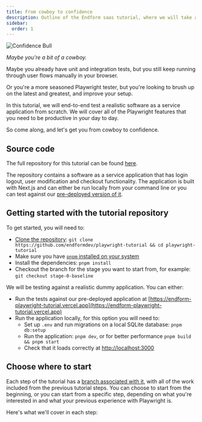 ```yaml
---
title: From cowboy to confidence
description: Outline of the Endform saas tutorial, where we will take an untested saas application and build a Playwright test suite for it.
sidebar:
  order: 1
---
```



<Image src={ConfidenceBull} alt="Confidence Bull" width={600} />

_Maybe you're a bit of a cowboy._

Maybe you already have unit and integration tests, but you still keep running through user flows manually in your browser.

Or you're a more seasoned Playwright tester, but you're looking to brush up on the latest and greatest, and improve your setup. 

In this tutorial, we will end-to-end test a realistic software as a service application from scratch.
We will cover all of the Playwright features that you need to be productive in your day to day.

So come along, and let's get you from cowboy to confidence.

## Source code

The full repository for this tutorial can be found [here](https://github.com/endformdev/playwright-tutorial). 

The repository contains a software as a service application that has login logout, user modification and checkout functionality. 
The application is built with Next.js and can either be run locally from your command line or you can test against our [pre-deployed version of it](https://endform-playwright-tutorial.vercel.app).

## Getting started with the tutorial repository

To get started, you will need to:

- [Clone the repository](https://github.com/endformdev/playwright-tutorial): `git clone https://github.com/endformdev/playwright-tutorial && cd playwright-tutorial`
- Make sure you have [`pnpm` installed on your system](https://pnpm.io/installation#using-corepack)
- Install the dependencies: `pnpm install`
- Checkout the branch for the stage you want to start from, for example: `git checkout stage-0-baseline`

We will be testing against a realistic dummy application.
You can either:

- Run the tests against our pre-deployed application at [https://endform-playwright-tutorial.vercel.app](https://endform-playwright-tutorial.vercel.app)
- Run the application locally, for this option you will need to:
  - Set up `.env` and run migrations on a local SQLite database: `pnpm db:setup`
  - Run the application: `pnpm dev`, or for better performance `pnpm build && pnpm start`
  - Check that it loads correctly at [http://localhost:3000](http://localhost:3000)

## Choose where to start

Each step of the tutorial has a [branch associated with it](https://github.com/endformdev/playwright-tutorial/branches), with all of the work included from the previous tutorial steps.
You can choose to start from the beginning, or you can start from a specific step, depending on what you're interested in and what your previous experience with Playwright is. 

Here's what we'll cover in each step:

<LinkCard
  title="Practical playwright setup"
  description="Setting up a Playwright project to make your future testing life easier."
  href="/docs/tutorial/practical-playwright-setup"
/>

<LinkCard
  title="Generate tests with Playwright MCP"
  description="Use the Playwright MCP with your AI to generate tests for your application."
  href="/docs/tutorial/generate-tests-playwright-mcp"
/>

<LinkCard
  title="Speeding up with Endform"
  description="Use Endform to speed up your test suite."
  href="/docs/tutorial/speeding-up-with-endform"
/>

<LinkCard
  title="Understanding test results"
  description="Understand test results using Playwright traces and the Endform dashboard."
  href="/docs/tutorial/understanding-test-results"
/>




